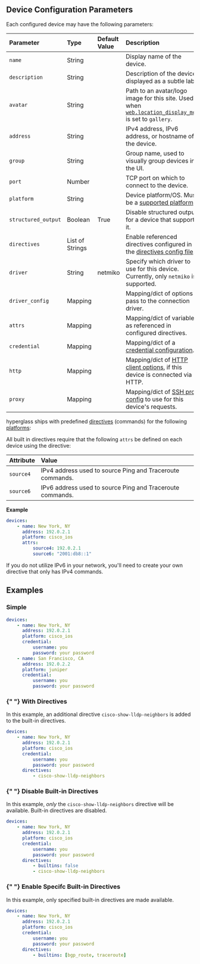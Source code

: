 
## Device Configuration Parameters

Each configured device may have the following parameters:

| Parameter           | Type            | Default Value | Description                                                                                                                                |
| :------------------ | :-------------- | :------------ | :----------------------------------------------------------------------------------------------------------------------------------------- |
| `name`              | String          |               | Display name of the device.                                                                                                                |
| `description`       | String          |               | Description of the device, displayed as a subtle label.                                                                                    |
| `avatar`            | String          |               | Path to an avatar/logo image for this site. Used when [`web.location_display_mode`](/configuration/config/web-ui.mdx) is set to `gallery`. |
| `address`           | String          |               | IPv4 address, IPv6 address, or hostname of the device.                                                                                     |
| `group`             | String          |               | Group name, used to visually group devices in the UI.                                                                                      |
| `port`              | Number          |               | TCP port on which to connect to the device.                                                                                                |
| `platform`          | String          |               | Device platform/OS. Must be a [supported platform](/platforms.mdx).                                                                        |
| `structured_output` | Boolean         | True          | Disable structured output for a device that supports it.                                                                                   |
| `directives`        | List of Strings |               | Enable referenced directives configured in the [directives config file](/configuration/directives.mdx).                                    |
| `driver`            | String          | netmiko       | Specify which driver to use for this device. Currently, only `netmiko` is supported.                                                       |
| `driver_config`     | Mapping         |               | Mapping/dict of options to pass to the connection driver.                                                                                  |
| `attrs`             | Mapping         |               | Mapping/dict of variables, as referenced in configured directives.                                                                         |
| `credential`        | Mapping         |               | Mapping/dict of a [credential configuration](/configuration/devices/credentials.mdx).                                                      |
| `http`              | Mapping         |               | Mapping/dict of [HTTP client options](/configuration/devices/http-device.mdx), if this device is connected via HTTP.                       |
| `proxy`             | Mapping         |               | Mapping/dict of [SSH proxy config](/configuration/devices/ssh-proxy.mdx) to use for this device's requests.                                |

<Callout type="tip">

hyperglass ships with predefined [directives](/configuration/directives.mdx) (commands) for the following [platforms](platforms.mdx):

<SupportedPlatforms />

All built in directives require that the following `attrs` be defined on each device using the directive:

| Attribute | Value                                                     |
| :-------- | :-------------------------------------------------------- |
| `source4` | IPv4 address used to source Ping and Traceroute commands. |
| `source6` | IPv6 address used to source Ping and Traceroute commands. |

**Example**

```yaml filename="devices.yaml" {5-7} copy
devices:
    - name: New York, NY
      address: 192.0.2.1
      platform: cisco_ios
      attrs:
          source4: 192.0.2.1
          source6: "2001:db8::1"
```

</Callout>

<Callout type="warning">
    If you do not utilize IPv6 in your network, you'll need to create your own directive that only
    has IPv4 commands.
</Callout>

## Examples

### Simple

```yaml filename="devices.yaml" copy
devices:
    - name: New York, NY
      address: 192.0.2.1
      platform: cisco_ios
      credential:
          username: you
          password: your password
    - name: San Francisco, CA
      address: 192.0.2.2
      platform: juniper
      credential:
          username: you
          password: your password
```

<h3 className="_font-semibold _tracking-tight _text-slate-900 dark:_text-slate-100 _mt-8 _text-2xl">
    {" "}
    <DocsButton href="/configuration/directives" /> With Directives
</h3>

In this example, an additional directive `cisco-show-lldp-neighbors` is added to the built-in directives.

```yaml filename="devices.yaml" copy {8-9}
devices:
    - name: New York, NY
      address: 192.0.2.1
      platform: cisco_ios
      credential:
          username: you
          password: your password
      directives:
          - cisco-show-lldp-neighbors
```

<h3 className="_font-semibold _tracking-tight _text-slate-900 dark:_text-slate-100 _mt-8 _text-2xl">
    {" "}
    <DocsButton href="/configuration/directives" /> Disable Built-in Directives
</h3>

In this example, _only_ the `cisco-show-lldp-neighbors` directive will be available. Built-in directives are disabled.

```yaml filename="devices.yaml" copy {8-10}
devices:
    - name: New York, NY
      address: 192.0.2.1
      platform: cisco_ios
      credential:
          username: you
          password: your password
      directives:
          - builtins: false
          - cisco-show-lldp-neighbors
```

<h3 className="_font-semibold _tracking-tight _text-slate-900 dark:_text-slate-100 _mt-8 _text-2xl">
    {" "}
    <DocsButton href="/configuration/directives" /> Enable Specifc Built-in Directives
</h3>

In this example, only specified built-in directives are made available.

```yaml filename="devices.yaml" copy {8-9}
devices:
    - name: New York, NY
      address: 192.0.2.1
      platform: cisco_ios
      credential:
          username: you
          password: your password
      directives:
          - builtins: [bgp_route, traceroute]
```
